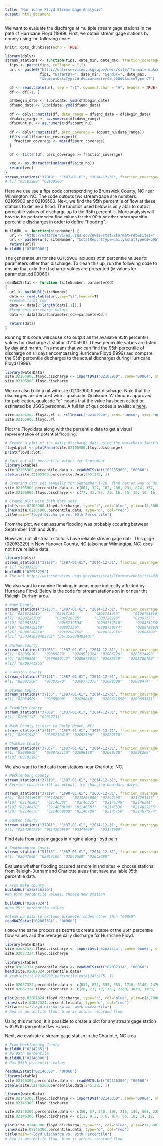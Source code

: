 ```yaml
---
title: "Hurricane Floyd Stream Gage Analysis"
output: html_document
---
```

We want to evaluate the discharge at multiple stream gage stations in the path of Hurricane Floyd (1999). First, we obtain stream gage stations by county using the following code:

```r
knitr::opts_chunk$set(echo = TRUE)
```
```r
library(dplyr)
stream_stations <- function(fips, date_min, date_max, fraction_coverage = NULL){
  fips <- paste(fips, collapse = ",")
  url <- paste0("http://waterservices.usgs.gov/nwis/site/?format=rdb&countyCd=",
                fips, "&startDT=", date_min, "&endDT=", date_max,
                "&outputDataTypeCd=dv&parameterCd=00060&siteType=ST")

  df <- read.table(url, sep = "\t", comment.char = "#", header = TRUE)
  df <- df[-1, ]

  df$begin_date <- lubridate::ymd(df$begin_date)
  df$end_date <- lubridate::ymd(df$end_date)

  df <- dplyr::mutate(df, date_range = df$end_date - df$begin_date)
  df$date_range <- as.numeric(df$date_range)
  df$count_nu <- as.numeric(df$count_nu)

  df <- dplyr::mutate(df, perc_coverage = (count_nu/date_range))
  if(is.null(fraction_coverage)){
    fraction_coverage <- min(df$perc_coverage)
  }

  df <- filter(df, perc_coverage >= fraction_coverage)

  vec <- as.character(unique(df$site_no))
  return(vec)
}
stream_stations("37019", "1987-01-01", "2014-12-31", fraction_coverage=NULL)
# [1] "02105900" "02109500"
```
Here we use use a fips code corresponding to Brunswick County, NC near Wilmington, NC. The code outputs two stream gage site numbers, 02105900 and 02109500. Next, we find the 95th percentile of flow at these stations to define a flood. The function used below is only able to output percentile values of discharge up to the 95th percentile. More analysis will have to be performed to find values for the 99th or other more specific percentile discharges in order to define "flooding".

```r
buildURL <- function(siteNumber) {
  url <- "http://waterservices.usgs.gov/nwis/stat/?format=rdb&sites="
  url <- paste0(url, siteNumber, "&statReportType=daily&statTypeCd=p95")
  return(url)}
buildURL("02105900")
```
The generated url for site 02105900 includes 95th percentile values for parameters other than discharge. To clean this up, run the following code to ensure that only the discharge values are presented (ie values for parameter_cd 00060).

```r
readNWISstat <- function (siteNumber, parameterCd)
{
  url <- buildURL(siteNumber)
  data <- read.table(url,sep="\t",header=T)
  #remove first row
  data <- data[2:length(data[,1]),]
  #keep only discharge values
  data <- data[data$parameter_cd==parameterCd,]
  
  return(data)
}
```
Running this code will cause R to output all the available 95th percentile values for discharge at staiton 02105900. These percentile values are listed by day and month. This means that we can find the 95th percentile of discharge on all days encompassing Hurricane Floyd (1999) and compare the 95th percentile discharges to the actual discharges during Hurricane Floyd (1999).

```r
library(waterData)
site.02105900.floyd.discharge <- importDVs("02105900", code="00060", stat="00003", sdate="1999-09-01", edate="1999-09-26")
site.02105900.floyd.discharge

```
We can also build a url with site.02105900.floyd.discharge. Note that the discharges are denoted with a qualcode. Qualcode "A" denotes approved for publication, qualcode "e" means that the value has been edited or estimated be USGS personnel. A full list of qualcodes is available  [here](http://help.waterdata.usgs.gov/codes-and-parameters/daily-value-qualification-code-dv_rmk_cd). 

```r
site.02105900.floyd.url <- tellMeURL("02105900", code="00060", stat="00003", sdate="1999-09-01", edate="1999-09-26")
site.02105900.floyd.url
```
Plot the Floyd data along with the percentile data to get a visual representation of potential flooding.

```r
# Create a plot of the daily discharge data using the waterData function plotParam. This step is not strictly necessary
floyd.plot <- plotParam(site.02105900.floyd.discharge)
print(floyd.plot)

# Sort out all percentile values for September
library(xtable)
site.02105900.percentile.data <- readNWISstat("02105900", "00060")
xtable(site.02105900.percentile.data[245:275, ])

# Creating data set manually for September 1-26, find better way to do this
site.02105900.percentile.data <- c(681, 327, 182, 208, 233, 824, 357, 190, 241, 196, 288, 740, 425, 296, 839, 983, 757, 518, 504, 337, 299, 297, 634, 640, 377, 287)
site.02105900.floyd.discharge <- c(77, 43, 27, 20, 16, 15, 16, 16, 16, 27, 32, 20, 14, 12, 1000, 3000, 2600, 1600, 1200, 900, 850, 750, 650, 580, 540, 520)

# Create plot with both data sets
plot(site.02105900.floyd.discharge, type="o", col="blue", ylim=c(0,3000))
lines(site.02105900.percentile.data, type="o", col="red")
title(main="Floyd Discharge vs. 95th Percentile")

```
From the plot, we can assume flooding was probably occuring between September 14th and 26th.

However, not all stream staitons have reliable stream gage data. This gage (02093229) in New Hanover County, NC (also near Wilmington, NC) does not have reliable data.

```r
library(dplyr)
stream_stations("37129", "1987-01-01", "2014-12-31", fraction_coverage=NULL)
# [1] "02093229"
buildURL("02093229")
# The url http://waterservices.usgs.gov/nwis/stat/?format=rdb&sites=02093229&statReportType=daily&statTypeCd=p95 does not display any 95th percentile flow values.

```
We also want to examine flooding in areas more indirectly affected by Hurricane Floyd. Below is the code for stream stations on in or near the Raleigh-Durham area.

```r
# Wake County
stream_stations("37183", "1987-01-01", "2014-12-31", fraction_coverage=NULL)
#[1] "0208718210"      "02087183"        "0208721055"      "0208721290"      "0208725600"      "0208726005"     
#[7] "0208726100"      "0208726835"      "0208726990"      "02087275"        "0208730025"      "02087322"       
#[13] "02087324"        "0208732534"      "0208732810"      "0208732885"      "0208734220"      "0208735012"    
#[19] "0208735550"      "02087359"        "0208739674"      "0208739678"      "0208741400"      "02087580"     
#[25] "0208758850"      "0208762750"      "0208762755"      "02088383"        "0209782609"      "354347078401501"
#[31] "354349078402801" "354355078401401"

# Durham County
stream_stations("37063", "1987-01-01", "2014-12-31", fraction_coverage=NULL)
#[1] "02085070"   "02085079"   "0208521324" "02085220"   "0208524090" "0208524975" "02085500"   "02086000"  
#[9] "02086500"   "0208650112" "0208675010" "02086849"   "0208700780" "0209722970" "02097280"   "02097314"  
#[17] "0209741955"

# Johnston County
stream_stations("37101", "1987-01-01", "2014-12-31", fraction_coverage=NULL)  
#[1] "02087500"   "02087570"   "0208773375" "02088000"   "02088470"   "02088500"

# Orange County
stream_stations("37135", "1987-01-01", "2014-12-31", fraction_coverage=NULL)
#[1] "02084909"   "02085000"   "02096846"   "0209691590" "0209691611" "0209734440" "0209736050" "02097464"   "02097517"

# Franklin County
stream_stations("37069", "1987-01-01", "2014-12-31", fraction_coverage=NULL)
#[1] "02081747" "02082731"

# Nash County (closer to Rocky Mount, NC)
stream_stations("37127", "1987-01-01", "2014-12-31", fraction_coverage=NULL)
#[1] "02081942"   "0208250410" "02082506"   "02082770"

# Chatham County
stream_stations("37037", "1987-01-01", "2014-12-31", fraction_coverage=NULL)
#[1] "02096960"   "0209782150" "02098198"   "02098200"   "02098206"   "0210166029" "02101726"   "02101800"   "02102094"  
#[10] "02102192"  

```
We also want to find data from stations near Charlotte, NC.

```r
# Mecklenburg County
stream_stations("37119", "1987-01-01", "2014-12-31", fraction_coverage=NULL)
# Receive character(0) as output, try changing boundary dates

stream_stations("37119", "1998-01-01", "2000-12-31", fraction_coverage=NULL)
#[1] "0212414900" "02142651"   "0214266000" "02142900"   "0214291555" "0214295600" "0214620805" "02146211"   "0214627970"
#[10] "02146285"   "02146300"   "02146315"   "02146348"   "02146381"   "02146409"   "0214642825" "0214643840" "0214645022"
#[19] "02146470"   "0214650690" "02146507"   "02146530"   "0214655255" "02146562"   "0214657975" "02146600"   "0214666925"
#[28] "02146670"   "0214669980" "02146700"   "02146750"   "0214677974" "0214678175"

# Gaston County
stream_stations("37071", "1987-01-01", "2014-12-31", fraction_coverage=NULL)
#[1] "0214399575" "0214399580" "02144000"   "02145000"

```
Find data from stream gages in Virginia along floyd path

```r
# Southhampton County
stream_stations("51175", "1987-01-01", "2014-12-31", fraction_coverage=NULL)
#[1] "02047000" "02047100" "02049500" "02052090"

```
Evaluate whether flooding occured at more inland sites -> choose stations from Raleigh-Durham and Charlotte areas that have available 95th percentile data.

```r
# From Wake County
buildURL("0208718210")
#No 95th percentile values, choose new station

buildURL("02087324")
#Has 95th percentile values

#Clean up data to exclude parameter codes other than "00060"
readNWISstat("02087324", "00060")

```
Follow the same process as beofre to create a table of the 95th percentile flow values and the average daily discharge for Hurricane Floyd.

```r
library(waterData)
site.02087324.floyd.discharge <- importDVs("02087324", code="00060", stat="00003", sdate="1999-09-01", edate="1999-09-26")
site.02087324.floyd.discharge

library(xtable)
site.02087324.percentile.data <- readNWISstat("02087324", "00060")
head(site.02087324.percentile.data)
# xtable(site.02105900.percentile.data[245:275, ])

site.02087324.percentile.data <- c(837, 873, 535, 553, 1730, 6140, 2470, 1830, 1670, 1510, 1510, 1540, 792, 533, 638, 4090, 2010, 1400, 1130, 783, 622, 908, 470, 533, 932, 787)
site.02087324.floyd.discharge <- c(28, 23, 19, 151, 2280, 3030, 1800, 1300, 940, 582, 387, 229, 136, 91, 702, 6060, 2290, 1710, 1440, 1040, 807, 1040, 478, 270, 167, 112)

plot(site.02087324.floyd.discharge, type="o", col="blue", ylim=c(0,7000))
lines(site.02087324.percentile.data, type="o", col="red")
title(main="Floyd Discharge vs. 95th Percentile")
# Red is percentile flow, blue is actual recorded flow
```
Using this method, it is possible to create a plot for any stream gage station with 95th percentile flow values.

Next, we evaluate a stream gage station in the Charlotte, NC area

```r
# From Mecklenburg County
buildURL("02142651")
# No 95th percentile
buildURL("02146300")
# Has 95th percentile values

readNWISstat("02146300", "00060")
library(xtable)
site.02146300.percentile.data <- readNWISstat("02146300", "00060")
xtable(site.02146300.percentile.data[245:275, ])

library(waterData)
site.02146300.floyd.discharge <- importDVs("02146300", code="00060", stat="00003", sdate="1999-09-01", edate="1999-09-26")
site.02146300.floyd.discharge

site.02146300.percentile.data <- c(50, 57, 240, 197, 215, 146, 569, 228, 59, 68, 156, 164, 155, 110, 76, 131, 120, 103, 102, 82, 68, 488, 313, 162, 167, 164)
site.02146300.floyd.discharge <- c(11, 9.2, 8.6, 8.4, 65, 18, 14, 12, 15, 13, 7.7, 6.6, 8.2, 7.9, 42, 66, 8.6, 8.4, 8.7, 6.9, 59, 37, 9.9, 7.9, 8.2, 9.1)

plot(site.02146300.floyd.discharge, type="o", col="blue", ylim=c(0,600))
lines(site.02146300.percentile.data, type="o", col="red")
title(main="Floyd Discharge vs. 95th Percentile")
# Red is percentile flow, blue is actual recorded flow
```









